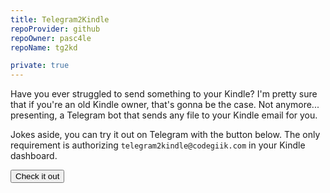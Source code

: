 ```yaml
---
title: Telegram2Kindle
repoProvider: github
repoOwner: pasc4le
repoName: tg2kd

private: true
---
```



Have you ever struggled to send something to your Kindle? I'm pretty sure that if you're an
old Kindle owner, that's gonna be the case. Not anymore... presenting, a Telegram bot that
sends any file to your Kindle email for you.

Jokes aside, you can try it out on Telegram with the button below. The only requirement is
authorizing `telegram2kindle@codegiik.com` in your Kindle dashboard.

<Button type="primary" href="https://t.me/forwardtokindle">
  Check it out
</Button>
